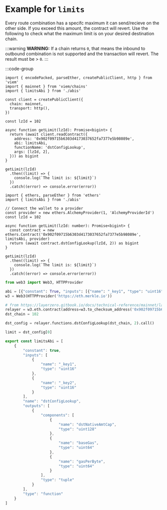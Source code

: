 # Example for `limits`

Every route combination has a specifc maximum it can send/recieve on the other side. If you exceed this amount, the contract will revert. Use the following to check what the maximum limit is on your desired destination chain. 

:::warning
**WARNING:** If a chain returns `0`, that means the inbound to outbound combination is not supported and the transaction will revert. The result must be > `0`. 
:::

:::code-group

```tsx [viem]
import { encodePacked, parseEther, createPublicClient, http } from 'viem'
import { mainnet } from 'viem/chains'
import { limitsAbi } from './abis'
 
const client = createPublicClient({
  chain: mainnet,
  transport: http(),
})
 
const lzId = 102
 
async function getLimit(lzId): Promise<bigint> {
  return (await client.readContract({
    address: '0x902f09715b6303d4173037652fa7377e5b98089e',
    abi: limitsAbi,
    functionName: 'dstConfigLookup',
    args: [lzId, 2],
  })) as bigint
}
 
getLimit(lzId)
  .then((limit) => {
    console.log(`The limit is: ${limit}`)
  })
  .catch((error) => console.error(error))
```

```tsx [ethers]
import { ethers, parseEther } from 'ethers'
import { limitsAbi } from './abis'

// Connect the wallet to a provider
const provider = new ethers.AlchemyProvider(1, 'AlchemyProviderId')
const lzId = 102

async function getLimit(lzId: number): Promise<bigint> {
  const contract = new ethers.Contract('0x902f09715b6303d4173037652fa7377e5b98089e', limitsAbi, provider)
  return (await contract.dstConfigLookup(lzId, 2)) as bigint
}

getLimit(lzId)
  .then((limit) => {
    console.log(`The limit is: ${limit}`)
  })
  .catch((error) => console.error(error))
```

```python [web3.py]
from web3 import Web3, HTTPProvider

abi = [{"constant": True, "inputs": [{"name": "_key1", "type": "uint16"}, {"name": "_key2", "type": "uint16"}], "name": "dstConfigLookup", "outputs": [{"components": [{"name": "dstNativeAmtCap", "type": "uint128"}, {"name": "baseGas", "type": "uint64"}, {"name": "gasPerByte", "type": "uint64"}], "type": "tuple"}], "type": "function"}]
w3 = Web3(HTTPProvider('https://eth.merkle.io'))

# from https://layerzero.gitbook.io/docs/technical-reference/mainnet/layerzero-labs-relayer.sol-addresses
relayer = w3.eth.contract(address=w3.to_checksum_address('0x902f09715b6303d4173037652fa7377e5b98089e'), abi=abi)
dst_chain = 102

dst_config = relayer.functions.dstConfigLookup(dst_chain, 2).call()

limit = dst_config[0]
```

```ts [abi.ts]
export const limitsAbi = [
    {
        "constant": true,
        "inputs": [
            {
                "name": "_key1",
                "type": "uint16"
            },
            {
                "name": "_key2",
                "type": "uint16"
            }
        ],
        "name": "dstConfigLookup",
        "outputs": [
            {
                "components": [
                    {
                        "name": "dstNativeAmtCap",
                        "type": "uint128"
                    },
                    {
                        "name": "baseGas",
                        "type": "uint64"
                    },
                    {
                        "name": "gasPerByte",
                        "type": "uint64"
                    }
                ],
                "type": "tuple"
            }
        ],
        "type": "function"
    }
]
```